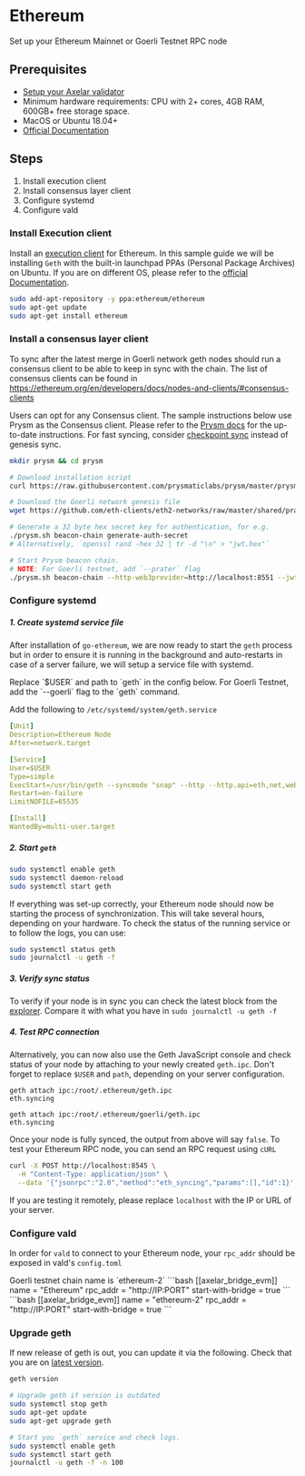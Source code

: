 # Ethereum


Set up your Ethereum Mainnet or Goerli Testnet RPC node

## Prerequisites

- [Setup your Axelar validator](/validator/setup/overview/)
- Minimum hardware requirements: CPU with 2+ cores, 4GB RAM, 600GB+ free storage space.
- MacOS or Ubuntu 18.04+
- [Official Documentation](https://ethereum.org/en/developers/docs/nodes-and-clients)


## Steps
1. Install execution client
2. Install consensus layer client
3. Configure systemd
4. Configure vald


### Install Execution client

Install an [execution client](https://ethereum.org/en/developers/docs/nodes-and-clients/#execution-clients) for Ethereum.
In this sample guide we will be installing `Geth` with the built-in launchpad PPAs (Personal Package Archives) on Ubuntu. If you are on different OS, please refer to the [official Documentation](https://geth.ethereum.org/docs/getting-started).

```bash
sudo add-apt-repository -y ppa:ethereum/ethereum
sudo apt-get update
sudo apt-get install ethereum
```

### Install a consensus layer client

To sync after the latest merge in Goerli network geth nodes should run a consensus client to be able to keep in sync with the chain. The list of consensus clients can be found in https://ethereum.org/en/developers/docs/nodes-and-clients/#consensus-clients

Users can opt for any Consensus client. The sample instructions below
use Prysm as the Consensus client.
Please refer to the [Prysm docs](https://docs.prylabs.network/docs/install/install-with-script) for the up-to-date instructions. For fast syncing,
consider [checkpoint sync](https://docs.prylabs.network/docs/prysm-usage/checkpoint-sync) instead of genesis sync.

```bash
mkdir prysm && cd prysm

# Download installation script
curl https://raw.githubusercontent.com/prysmaticlabs/prysm/master/prysm.sh --output prysm.sh && chmod +x prysm.sh

# Download the Goerli network genesis file
wget https://github.com/eth-clients/eth2-networks/raw/master/shared/prater/genesis.ssz

# Generate a 32 byte hex secret key for authentication, for e.g.
./prysm.sh beacon-chain generate-auth-secret
# Alternatively, `openssl rand -hex 32 | tr -d "\n" > "jwt.hex"`

# Start Prysm beacon chain.
# NOTE: For Goerli testnet, add `--prater` flag
./prysm.sh beacon-chain --http-web3provider=http://localhost:8551 --jwt-secret=/path/to/jwt.hex --genesis-state=./genesis.ssz
```

### Configure systemd

##### 1. Create systemd service file

After installation of `go-ethereum`, we are now ready to start the `geth` process but in order to ensure it is running in the background and auto-restarts in case of a server failure, we will setup a service file with systemd.

<Callout type="error" emoji="⚠️">
  Replace `$USER` and path to `geth` in the config below.
  For Goerli Testnet, add the `--goerli` flag to the `geth` command.
</Callout>

Add the following to `/etc/systemd/system/geth.service`
```yaml
[Unit]
Description=Ethereum Node
After=network.target

[Service]
User=$USER
Type=simple
ExecStart=/usr/bin/geth --syncmode "snap" --http --http.api=eth,net,web3,engine --http.vhosts * --http.addr 0.0.0.0 --authrpc.jwtsecret=/path/to/jwt.hex --override.terminaltotaldifficulty 50000000000000000
Restart=on-failure
LimitNOFILE=65535

[Install]
WantedBy=multi-user.target
```

##### 2. Start `geth`

```bash
sudo systemctl enable geth
sudo systemctl daemon-reload
sudo systemctl start geth
```

If everything was set-up correctly, your Ethereum node should now be starting the process of synchronization. This will take several hours, depending on your hardware. To check the status of the running service or to follow the logs, you can use:

```bash
sudo systemctl status geth
sudo journalctl -u geth -f
```

##### 3. Verify sync status

To verify if your node is in sync you can check the latest block from the [explorer](https://goerli.etherscan.io/).
Compare it with what you have in `sudo journalctl -u geth -f`


##### 4. Test RPC connection

Alternatively, you can now also use the Geth JavaScript console and check status of your node by attaching to your newly created `geth.ipc`. Don't forget to replace `$USER` and `path`, depending on your server configuration.

<tabs>
<tab-item title="Mainnet">
 <pre><code>geth attach ipc:/root/.ethereum/geth.ipc
eth.syncing</code></pre>

</tab-item>
<tab-item title="Goerli Testnet">
 <pre><code>geth attach ipc:/root/.ethereum/goerli/geth.ipc
eth.syncing</code></pre>

</tab-item>
</tabs>

Once your node is fully synced, the output from above will say `false`. To test your Ethereum RPC node, you can send an RPC request using `cURL`

```bash
curl -X POST http://localhost:8545 \
  -H "Content-Type: application/json" \
  --data '{"jsonrpc":"2.0","method":"eth_syncing","params":[],"id":1}'
```

If you are testing it remotely, please replace `localhost` with the IP or URL of your server.

### Configure vald

In order for `vald` to connect to your Ethereum node, your `rpc_addr` should be exposed in
vald's `config.toml`

<Callout emoji="📝">
  Goerli testnet chain name is `ethereum-2`
</Callout>


<tabs>
  <tab-item title="Mainnet">
  ```bash
  [[axelar_bridge_evm]]
  name = "Ethereum"
  rpc_addr = "http://IP:PORT"
  start-with-bridge = true
  ```
  </tab-item>
  <tab-item title="Goerli Testnet">
  ```bash
  [[axelar_bridge_evm]]
  name = "ethereum-2"
  rpc_addr = "http://IP:PORT"
  start-with-bridge = true
  ```
  </tab-item>
</tabs>


### Upgrade geth

If new release of geth is out, you can update it via the following.
Check that you are on [latest version](https://github.com/ethereum/go-ethereum/releases).

```bash
geth version

# Upgrade geth if version is outdated
sudo systemctl stop geth
sudo apt-get update
sudo apt-get upgrade geth

# Start you `geth` service and check logs.
sudo systemctl enable geth
sudo systemctl start geth
journalctl -u geth -f -n 100
```
